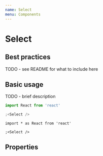 ```yaml
---
name: Select
menu: Components
---
```



# Select

## Best practices

TODO - see README for what to include here

## Basic usage

TODO - brief description

```jsx
import React from 'react'

;<Select />
```

```tsx
import * as React from 'react'

;<Select />
```

## Properties

<PropsTable of={Select} />
